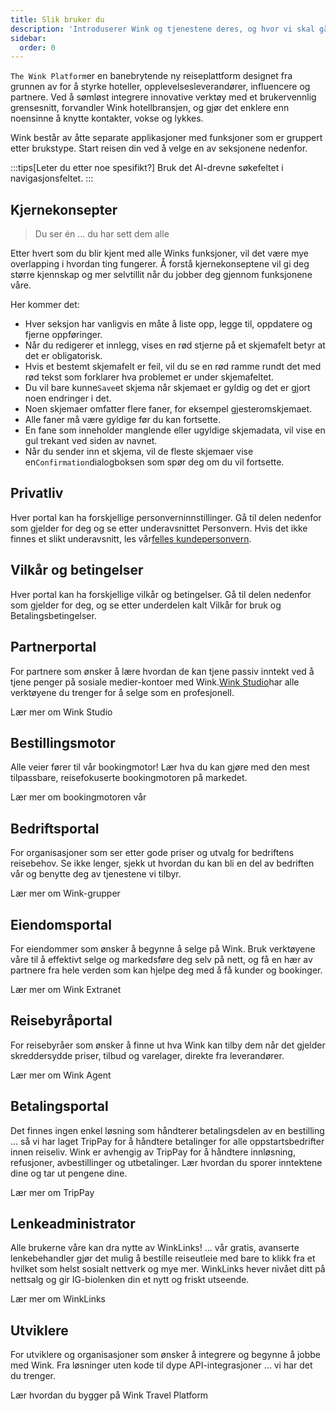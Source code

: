```yaml
---
title: Slik bruker du
description: 'Introduserer Wink og tjenestene deres, og hvor vi skal gå videre.'
sidebar:
  order: 0
---
```


`The Wink Platform`er en banebrytende ny reiseplattform designet fra grunnen av for å styrke hoteller, opplevelsesleverandører, influencere og partnere. Ved å sømløst integrere innovative verktøy med et brukervennlig grensesnitt, forvandler Wink hotellbransjen, og gjør det enklere enn noensinne å knytte kontakter, vokse og lykkes.

Wink består av åtte separate applikasjoner med funksjoner som er gruppert etter brukstype.
Start reisen din ved å velge en av seksjonene nedenfor.

:::tips\[Leter du etter noe spesifikt?]
Bruk det AI-drevne søkefeltet i navigasjonsfeltet.
:::

## Kjernekonsepter

> Du ser én ... du har sett dem alle

Etter hvert som du blir kjent med alle Winks funksjoner, vil det være mye overlapping i hvordan ting fungerer.
Å forstå kjernekonseptene vil gi deg større kjennskap og mer selvtillit når du jobber deg gjennom funksjonene våre.

Her kommer det:

* Hver seksjon har vanligvis en måte å liste opp, legge til, oppdatere og fjerne oppføringer.
* Når du redigerer et innlegg, vises en rød stjerne<Badge text="*" variant="danger" size="large" />
  på et skjemafelt betyr at det er obligatorisk.
* Hvis et bestemt skjemafelt er feil, vil du se en rød ramme rundt det med rød tekst som forklarer hva problemet er under skjemafeltet.
* Du vil bare kunne`Save`et skjema når skjemaet er gyldig og det er gjort noen endringer i det.
* Noen skjemaer omfatter flere faner, for eksempel gjesteromskjemaet.
* Alle faner må være gyldige før du kan fortsette.
* En fane som inneholder manglende eller ugyldige skjemadata, vil vise en gul trekant<Badge text="⚠️" variant="caution" size="large" />
  ved siden av navnet.
* Når du sender inn et skjema, vil de fleste skjemaer vise en`Confirmation`dialogboksen som spør deg om du vil fortsette.

## Privatliv

Hver portal kan ha forskjellige personverninnstillinger. Gå til delen nedenfor som gjelder for deg og se etter underavsnittet Personvern. Hvis det ikke finnes et slikt underavsnitt, les vår[felles kundepersonvern](/booking-engine/privacy).

## Vilkår og betingelser

Hver portal kan ha forskjellige vilkår og betingelser. Gå til delen nedenfor som gjelder for deg, og se etter underdelen kalt Vilkår for bruk og Betalingsbetingelser.

## Partnerportal

For partnere som ønsker å lære hvordan de kan tjene passiv inntekt ved å tjene penger på sosiale medier-kontoer med Wink.[Wink Studio](https://studio.wink.travel)har alle verktøyene du trenger for å selge som en profesjonell.

<LinkButton href="/studio/what-is-studio">
  Lær mer om Wink Studio
</LinkButton>


## Bestillingsmotor

Alle veier fører til vår bookingmotor! Lær hva du kan gjøre med den mest tilpassbare, reisefokuserte bookingmotoren på markedet.

<LinkButton href="/booking-engine/in-a-nutshell">
  Lær mer om bookingmotoren vår
</LinkButton>


## Bedriftsportal

For organisasjoner som ser etter gode priser og utvalg for bedriftens reisebehov. Se ikke lenger, sjekk ut hvordan du kan bli en del av bedriften vår og benytte deg av tjenestene vi tilbyr.

<LinkButton href="/corporate/what-is-group">
  Lær mer om Wink-grupper
</LinkButton>


## Eiendomsportal

For eiendommer som ønsker å begynne å selge på Wink. Bruk verktøyene våre til å effektivt selge og markedsføre deg selv på nett, og få en hær av partnere fra hele verden som kan hjelpe deg med å få kunder og bookinger.

<LinkButton href="/extranet/what-is-extranet">
  Lær mer om Wink Extranet
</LinkButton>


## Reisebyråportal

For reisebyråer som ønsker å finne ut hva Wink kan tilby dem når det gjelder skreddersydde priser, tilbud og varelager, direkte fra leverandører.

<LinkButton href="/travel-agent/what-is-agent">
  Lær mer om Wink Agent
</LinkButton>


## Betalingsportal

Det finnes ingen enkel løsning som håndterer betalingsdelen av en bestilling ... så vi har laget TripPay for å håndtere betalinger for alle oppstartsbedrifter innen reiseliv. Wink er avhengig av TripPay for å håndtere innløsning, refusjoner, avbestillinger og utbetalinger.
Lær hvordan du sporer inntektene dine og tar ut pengene dine.

<LinkButton href="/payment/what-is-trip-pay">
  Lær mer om TripPay
</LinkButton>


## Lenkeadministrator

Alle brukerne våre kan dra nytte av WinkLinks! ... vår gratis, avanserte lenkebehandler gjør det mulig å bestille reiseutleie med bare to klikk fra et hvilket som helst sosialt nettverk og mye mer.
WinkLinks hever nivået ditt på nettsalg og gir IG-biolenken din et nytt og friskt utseende.

<LinkButton href="/link-manager/wink-links">
  Lær mer om WinkLinks
</LinkButton>


## Utviklere

For utviklere og organisasjoner som ønsker å integrere og begynne å jobbe med Wink. Fra løsninger uten kode til dype API-integrasjoner ... vi har det du trenger.

<LinkButton href="/developers/build-on-wink">
  Lær hvordan du bygger på Wink Travel Platform
</LinkButton>

